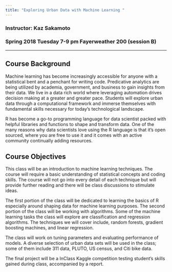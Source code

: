 ```yaml
---
title: "Exploring Urban Data with Machine Learning "
---
```


### Instructor: Kaz Sakamoto
### Spring 2018 Tuesday 7-9 pm Fayerweather 200 (session B)

------

## Course Background

Machine learning has become increasingly accessible for anyone with a statistical bent and a penchant for writing code. Predicative analytics are being utilized by academia, government, and business to gain insights from their data. We live in a data rich world where leveraging automation drives decision making at a greater and greater pace. Students will explore urban data through a computational framework and immerse themselves with fundamental skills necessary for today's technological landscape.

R has become a go-to programming language for data scientist packed with helpful libraries and functions to shape and transform data. One of the many reasons why data scientists love using the R language is that it’s open sourced, where you are free to use it and it comes with an active community continually adding resources.

## Course Objectives

This class will be an introduction to machine learning techniques. The course will require a basic understanding of statistical concepts and coding skills. The course will not go into every detail of each technique but will provide further reading and there will be class discussions to stimulate ideas.

The first portion of the class will be dedicated to learning the basics of R especially around shaping data for machine learning purposes. The second portion of the class will be working with algorithms. Some of the machine learning tasks the class will explore are classification and regression algorithms. The techniques we will cover include, random forests, gradient boosting machines, and linear regression.

The class will work on tuning parameters and evaluating performance of models. A diverse selection of urban data sets will be used in the class; some of them include 311 data, PLUTO, US census, and Citi bike data.

The final project will be a InClass Kaggle competition testing student's skills gained during class, accompanied by a report. 
